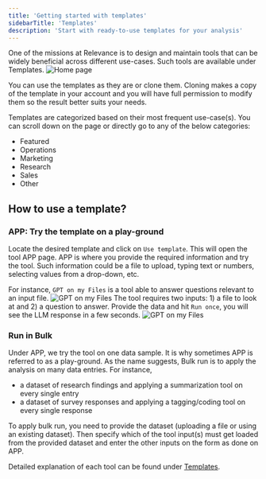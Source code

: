 ```yaml
---
title: 'Getting started with templates'
sidebarTitle: 'Templates'
description: 'Start with ready-to-use templates for your analysis'
---
```

One of the missions at Relevance is to design and maintain tools that can be widely beneficial
across different use-cases. Such tools are available under Templates.
![Home page](/images/templates/templates-page.png)

<Tip>You can use the templates as they are or clone them. 
Cloning makes a copy of the template in your account and you will have full permission to modify them
so the result better suits your needs.</Tip>

Templates are categorized based on their most frequent use-case(s). You can scroll down on the page 
or directly go to any of the below categories:
* Featured
* Operations
* Marketing
* Research
* Sales
* Other

## How to use a template?
### APP: Try the template on a play-ground
Locate the desired template and click on `Use template`. This will open the tool APP page.
APP is where you provide the required information and try the tool. Such information could be 
a file to upload, typing text or numbers, selecting values from a drop-down, etc.

For instance, `GPT on my Files` is a tool able to answer questions relevant to an input file.
![GPT on my Files](/images/templates/gpt-on-my-files/GPT-on-my-files-form.png)
The tool requires two inputs: 1) a file to look at and 2) a question to answer.
Provide the data and hit `Run once`, you will see the LLM response in a few seconds.
![GPT on my Files](/images/templates/gpt-on-my-files/GPT-on-my-files-answer.png)

### Run in Bulk
Under APP, we try the tool on one data sample. It is why sometimes APP is referred to as a play-ground.
As the name suggests, Bulk run is to apply the analysis on many data entries. For instance, 
* a dataset of research findings and applying a summarization tool on every single entry
* a dataset of survey responses and applying a tagging/coding tool on every single response

To apply bulk run, you need to provide the dataset (uploading a file or using an existing dataset).
Then specify which of the tool input(s) must get loaded from the provided dataset and enter the 
other inputs on the form as done on APP.

Detailed explanation of each tool can be found under [Templates](/templates/introduction).